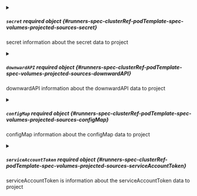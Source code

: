 


<details className="config-field" data-expandable="true">
<summary>

##### `secret` <span className="config-field-required" data-required="false">required</span> <span className="config-field-type">object</span> <span className="config-field-default"></span> <span className="config-field-enum"></span> {#runners-spec-clusterRef-podTemplate-spec-volumes-projected-sources-secret}

secret information about the secret data to project

</summary>

<PartialSecretreference />


</details>



<details className="config-field" data-expandable="true">
<summary>

##### `downwardAPI` <span className="config-field-required" data-required="false">required</span> <span className="config-field-type">object</span> <span className="config-field-default"></span> <span className="config-field-enum"></span> {#runners-spec-clusterRef-podTemplate-spec-volumes-projected-sources-downwardAPI}

downwardAPI information about the downwardAPI data to project

</summary>

<PartialDownwardAPIreference />


</details>



<details className="config-field" data-expandable="true">
<summary>

##### `configMap` <span className="config-field-required" data-required="false">required</span> <span className="config-field-type">object</span> <span className="config-field-default"></span> <span className="config-field-enum"></span> {#runners-spec-clusterRef-podTemplate-spec-volumes-projected-sources-configMap}

configMap information about the configMap data to project

</summary>

<PartialConfigMapreference />


</details>



<details className="config-field" data-expandable="true">
<summary>

##### `serviceAccountToken` <span className="config-field-required" data-required="false">required</span> <span className="config-field-type">object</span> <span className="config-field-default"></span> <span className="config-field-enum"></span> {#runners-spec-clusterRef-podTemplate-spec-volumes-projected-sources-serviceAccountToken}

serviceAccountToken is information about the serviceAccountToken data to project

</summary>

<PartialServiceAccountTokenreference />


</details>
